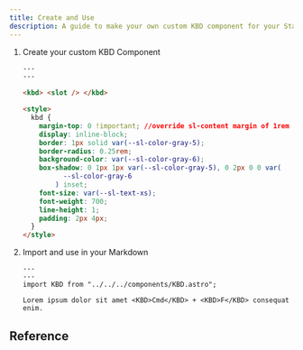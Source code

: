 ```yaml
---
title: Create and Use
description: A guide to make your own custom KBD component for your Starlight site
---
```


<Steps>

1. Create your custom KBD Component

    ```html title="src/components/KBD.astro"
    ---
    ---

    <kbd> <slot /> </kbd>

    <style>
      kbd {
        margin-top: 0 !important; //override sl-content margin of 1rem
        display: inline-block;
        border: 1px solid var(--sl-color-gray-5);
        border-radius: 0.25rem;
        background-color: var(--sl-color-gray-6);
        box-shadow: 0 1px 1px var(--sl-color-gray-5), 0 2px 0 0 var(
              --sl-color-gray-6
            ) inset;
        font-size: var(--sl-text-xs);
        font-weight: 700;
        line-height: 1;
        padding: 2px 4px;
      }
    </style>
    ```

2. Import and use in your Markdown

    ```mdx title="src/docs/guides/test.mdx"
    ---
    ---
    import KBD from "../../../components/KBD.astro";

    Lorem ipsum dolor sit amet <KBD>Cmd</KBD> + <KBD>F</KBD> consequat enim. 
    ```
</Steps>

## Reference

<CardGrid>
  <LinkCard title="The Keyboard Input element" href="https://developer.mozilla.org/en-US/docs/Web/HTML/Element/kbd" />
  <LinkCard title="Starlight" href="https://github.com/withastro/starlight" />
</CardGrid>